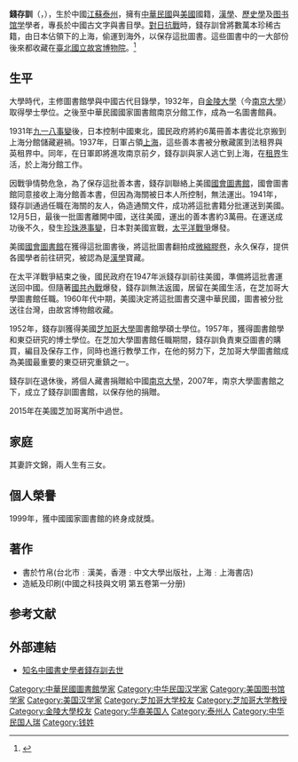 '''錢存訓'''（{{lang-en|Tsien, Tsuen-hsuin}}，{{bd|1910年|1月11日|2015年|4月9日|}}），生於中國[[江蘇|江蘇]][[泰州|泰州]]，擁有[[中華民國|中華民國]]與[[美國|美國]]國籍，[[漢學|漢學]]、[[歷史學|歷史學]]及[[图书馆学|图书馆学]]學者，專長於中國古文字與書目學。[[對日抗戰|對日抗戰]]時，錢存訓曾將數萬本珍稀古籍，由日本佔領下的上海，偷運到海外，以保存這批圖書。這些圖書中的一大部份後來都收藏在[[臺北|臺北]][[國立故宮博物院|國立故宮博物院]]。<ref>{{cite journal |last =Cheng |first =James K.M. |title =Fifty Years Embracing the Wall of Books: The Life and Career of Tsien Tsuen-Hsuin |journal =Committee on East Asian Libraries Bulletin |volume = |issue =82 |pages =29−38 |publisher = |date =1987 |language = |url =https://ojs.lib.byu.edu/spc/index.php/JEAL/article/view/7899/7548 |jstor = |issn = |doi = |access-date =2015-04-22 |archive-date =2019-07-01 |archive-url =https://web.archive.org/web/20190701133429/https://scholarsarchive.byu.edu/journals.html |dead-url =no }}</ref>

==生平==
大學時代，主修圖書館學與中國古代目錄學，1932年，自[[金陵大學|金陵大學]]（今[[南京大學|南京大學]]）取得學士學位。之後至中華民國國家圖書館南京分館工作，成為一名圖書館員。

1931年[[九一八事變|九一八事變]]後，日本控制中國東北，國民政府將約6萬冊善本書從北京搬到上海分館儲藏避禍。1937年，日軍占領[[上海|上海]]，這些善本書被分散藏匿到法租界與英租界中。同年，在日軍即將進攻南京前夕，錢存訓與家人逃亡到上海，在[[租界|租界]]生活，於上海分館工作。

因戰爭情勢危急，為了保存這批善本書，錢存訓聯絡上美國[[國會圖書館_(美國)|國會圖書館]]，國會圖書館同意接收上海分館善本書，但因為海關被日本人所控制，無法運出。1941年，錢存訓通過任職在海關的友人，偽造通關文件，成功將這批書籍分批運送到美國。12月5日，最後一批圖書離開中國，送往美國，運出的善本書約3萬冊。在運送成功後不久，發生[[珍珠港事變|珍珠港事變]]，日本對美國宣戰，[[太平洋戰爭|太平洋戰爭]]爆發。

美國[[國會圖書館|國會圖書館]]在獲得這批圖書後，將這批圖書翻拍成[[微縮膠卷|微縮膠卷]]，永久保存，提供各國學者前往研究，被認為是[[漢學|漢學]]寶藏。

在太平洋戰爭結束之後，國民政府在1947年派錢存訓前往美國，準備將這批書運送回中國。但隨著[[國共內戰|國共內戰]]爆發，錢存訓無法返國，居留在美國生活，在芝加哥大學圖書館任職。1960年代中期，美國決定將這批圖書交還中華民國，圖書被分批送往台灣，由故宮博物館收藏。

1952年，錢存訓獲得美國[[芝加哥大學|芝加哥大學]]圖書館學碩士學位。1957年，獲得圖書館學和東亞研究的博士學位。在芝加大學圖書館任職期間，錢存訓負責東亞圖書的購買，編目及保存工作，同時也進行教學工作，在他的努力下，芝加哥大學圖書館成為美國最重要的東亞研究重鎮之一。

錢存訓在退休後，將個人藏書捐贈給中國[[南京大學|南京大學]]，2007年，南京大學圖書館之下，成立了錢存訓圖書館，以保存他的捐贈。

2015年在美國芝加哥寓所中過世。

==家庭==
其妻許文錦，兩人生有三女。

==個人榮譽==
1999年，獲中國國家圖書館的終身成就獎。

==著作==
*書於竹帛(台北市﹕漢美，香港﹕中文大學出版社，上海﹕上海書店)
*造紙及印刷(中國之科技與文明 第五卷第一分册)

== 参考文献 ==
{{Reflist}}

== 外部連結 ==
* [http://cn.nytimes.com/obits/20150421/c21tsien/zh-hant/ 知名中國書史學者錢存訓去世] {{Wayback|url=http://cn.nytimes.com/obits/20150421/c21tsien/zh-hant/ |date=20191203005157 }}

{{Authority control}}

{{DEFAULTSORT:Tsien, Tsuen-hsuin}}
[[Category:中華民國圖書館學家|Category:中華民國圖書館學家]]
[[Category:中华民国汉学家|Category:中华民国汉学家]]
[[Category:美国图书馆学家|Category:美国图书馆学家]]
[[Category:美国汉学家|Category:美国汉学家]]
[[Category:芝加哥大学校友|Category:芝加哥大学校友]]
[[Category:芝加哥大学教授|Category:芝加哥大学教授]]
[[Category:金陵大學校友|Category:金陵大學校友]]
[[Category:华裔美国人|Category:华裔美国人]]
[[Category:泰州人|Category:泰州人]]
[[Category:中华民国人瑞|Category:中华民国人瑞]]
[[Category:钱姓|Category:钱姓]]